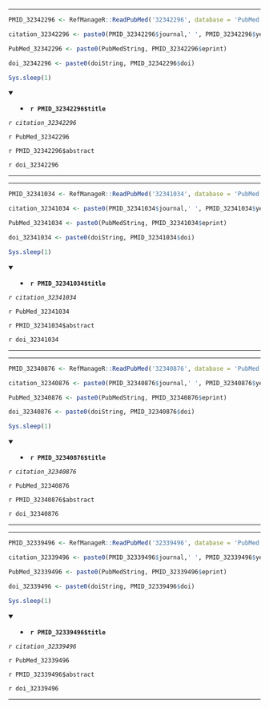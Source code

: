 

---

```r

PMID_32342296 <- RefManageR::ReadPubMed('32342296', database = 'PubMed')

citation_32342296 <- paste0(PMID_32342296$journal,' ', PMID_32342296$year, ' ', PMID_32342296$month,';', PMID_32342296$volume,'(', PMID_32342296$number,'):', PMID_32342296$pages)

PubMed_32342296 <- paste0(PubMedString, PMID_32342296$eprint)

doi_32342296 <- paste0(doiString, PMID_32342296$doi)

Sys.sleep(1)

```

<details open> <summary>
- **`r PMID_32342296$title`**
</summary> 

*`r citation_32342296`*

`r PubMed_32342296`

`r PMID_32342296$abstract`

`r doi_32342296`

</details>

---




---

```r

PMID_32341034 <- RefManageR::ReadPubMed('32341034', database = 'PubMed')

citation_32341034 <- paste0(PMID_32341034$journal,' ', PMID_32341034$year, ' ', PMID_32341034$month,';', PMID_32341034$volume,'(', PMID_32341034$number,'):', PMID_32341034$pages)

PubMed_32341034 <- paste0(PubMedString, PMID_32341034$eprint)

doi_32341034 <- paste0(doiString, PMID_32341034$doi)

Sys.sleep(1)

```

<details open> <summary>
- **`r PMID_32341034$title`**
</summary> 

*`r citation_32341034`*

`r PubMed_32341034`

`r PMID_32341034$abstract`

`r doi_32341034`

</details>

---




---

```r

PMID_32340876 <- RefManageR::ReadPubMed('32340876', database = 'PubMed')

citation_32340876 <- paste0(PMID_32340876$journal,' ', PMID_32340876$year, ' ', PMID_32340876$month,';', PMID_32340876$volume,'(', PMID_32340876$number,'):', PMID_32340876$pages)

PubMed_32340876 <- paste0(PubMedString, PMID_32340876$eprint)

doi_32340876 <- paste0(doiString, PMID_32340876$doi)

Sys.sleep(1)

```

<details open> <summary>
- **`r PMID_32340876$title`**
</summary> 

*`r citation_32340876`*

`r PubMed_32340876`

`r PMID_32340876$abstract`

`r doi_32340876`

</details>

---




---

```r

PMID_32339496 <- RefManageR::ReadPubMed('32339496', database = 'PubMed')

citation_32339496 <- paste0(PMID_32339496$journal,' ', PMID_32339496$year, ' ', PMID_32339496$month,';', PMID_32339496$volume,'(', PMID_32339496$number,'):', PMID_32339496$pages)

PubMed_32339496 <- paste0(PubMedString, PMID_32339496$eprint)

doi_32339496 <- paste0(doiString, PMID_32339496$doi)

Sys.sleep(1)

```

<details open> <summary>
- **`r PMID_32339496$title`**
</summary> 

*`r citation_32339496`*

`r PubMed_32339496`

`r PMID_32339496$abstract`

`r doi_32339496`

</details>

---


